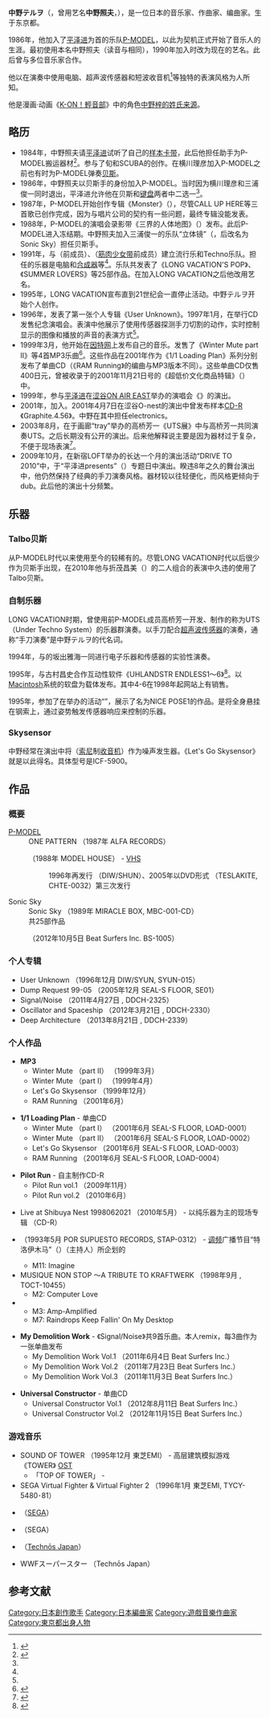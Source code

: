 {{藝人
| 姓名 = {{lang|ja|中野テルヲ}}
| 類型 = 歌手
| 本名 = 中野照夫
| 其他艺名 = 
| 英文名 =
| 教育程度 =
| 出生日期 = {{birth date and age|1963|8|12}}
| 逝世 =
| 出生地點 = {{JPN}} [[東京都|東京都]]
| 演奏樂器 = [[人聲|人聲]]<br/>[[程式設計|程式設計]]<br/>{{link-ja|Skysensor|スカイセンサー (ラジオ)}}<br/>[[贝斯|贝斯]]
| 音樂類型 = [[電子音樂|電子音樂]]<br/>[[新浪潮|新浪潮]]<br/>{{link-ja|Techno-pop|テクノポップ}}
| 職業 = [[創作歌手|創作歌手]]<br/>[[編曲家|編曲家]]
| 活躍年代 = 1986年 -
| 唱片公司 = 電子音楽部
| 經紀公司 = [http://beatsurfers.syncl.jp Beat Surfers]
| 相關團體 = [[P-MODEL|P-MODEL]]<br/>Sonic Sky<br/>{{link-ja|LONG VACATION}}
| 影響 = 
| 官方網站 = <!--http://www.din.or.jp/~teru-o/ 中野テルヲweb-->[http://www.nakanoteruo.com/ 中野テルヲOfficial Website]
| Notable_instruments =
}}
{{Japanese|japanese=中野 テルヲ|kana=なかの てるお|romaji=Nakano Teruo}}

'''中野テルヲ'''（{{lang-ja|中野テルヲ}}，曾用艺名'''中野照夫'''，{{bd|1963年|8月12日|catIdx=Nakano Teruo}}），是一位日本的音乐家、作曲家、编曲家。生于东京都。

1986年，他加入了[[平泽进|平泽进]]为首的{{link-ja|Techno-pop|テクノポップ}}乐队[[P-MODEL|P-MODEL]]，以此为契机正式开始了音乐人的生涯。最初使用本名中野照夫（读音与{{lang|ja|中野テルヲ}}相同），1990年加入{{link-ja|LONG VACATION|LONG VACATION}}时改为现在的艺名。此后曾与多位音乐家合作。

他以在演奏中使用电脑、超声波传感器和短波收音机<ref name=Teruo_biography>{{Cite web |url = http://www.din.or.jp/~teru-o/biography.html |title = 中野テルヲWeb/biography |author =  |date =  |publisher =  |language = ja |accessdate = 2015年7月30日 |quote =  |deadurl = yes |archiveurl = https://web.archive.org/web/20160305031600/http://www.din.or.jp/~teru-o/biography.html |archivedate = 2016年3月5日 }}</ref>等独特的表演风格为人所知。

他是漫画·动画《[[K-ON！輕音部|K-ON！輕音部]]》中的角色[[K-ON!角色列表#.E5.A7.93.E6.B0.8F.E4.BE.86.E6.BA.90|中野梓的姓氏来源]]。

== 略历 ==
* 1984年，中野照夫请[[平泽进|平泽进]]试听了自己的[[样本唱片|样本卡带]]，此后他担任助手为P-MODEL搬运器材<ref name=All_about>{{Cite web |url = http://allabout.co.jp/gm/gc/378803/ |title = 中野テルヲさん、活動再開！ |author =  |date =  |publisher =  |language = ja |accessdate = 2015年7月30日 |quote =  |archive-url = https://web.archive.org/web/20151008230559/http://allabout.co.jp/gm/gc/378803/ |archive-date = 2015年10月8日 |dead-url = yes }}</ref>。参与了旬和SCUBA的创作。在横川理彦加入P-MODEL之前也有时为P-MODEL弹奏[[贝斯|贝斯]]。
* 1986年，中野照夫以贝斯手的身份加入P-MODEL。当时因为横川理彦和三浦俊一同时退出，平泽进允许他在贝斯和[[键盘_(乐器)|键盘]]两者中二选一<ref name=All_about></ref>。
* 1987年，P-MODEL开始创作专辑《Monster》（{{lang-ja|モンスター}}），尽管CALL UP HERE等三首歌已创作完成，因为与唱片公司的契约有一些问题，最终专辑没能发表。
* 1988年，P-MODEL的演唱会录影带《三界的人体地图》（{{lang-ja|三界の人体地図}}）发布。此后P-MODEL进入冻结期。中野照夫加入三浦俊一的乐队“立体镜”（{{lang-ja|ステレオスコープ}}，后改名为Sonic Sky）担任贝斯手。
* 1991年，与{{link-ja|KERA|ケラリーノ・サンドロヴィッチ}}（{{link-ja|有顶天乐队|有頂天_(バンド)}}前成员）、{{link-ja|みのすけ|みのすけ}}（[[筋肉少女带|筋肉少女带]]前成员）建立流行乐和Techno乐队{{link-ja|LONG VACATION|LONG VACATION}}。担任的乐器是电脑和[[合成器|合成器]]等<ref name=Teruo_biography></ref>。乐队共发表了《LONG VACATION'S POP》、《SUMMER LOVERS》等25部作品。在加入LONG VACATION之后他改用艺名{{lang|ja|中野テルヲ}}。
* 1995年，LONG VACATION宣布直到21世纪会一直停止活动。中野テルヲ开始个人创作。
* 1996年，发表了第一张个人专辑《User Unknown》。1997年1月，在{{link-ja|涩谷ON AIR WEST|Shibuya O-WEST}}举行CD发售纪念演唱会。表演中他展示了使用传感器探测手刀切割的动作，实时控制显示的图像和播放的声音的表演方式<ref name=Teruo_biography></ref>。
* 1999年3月，他开始在[[因特网|因特网]]上发布自己的音乐。发售了《Winter Mute part II》等4首MP3乐曲<ref name=Teruo_discography>{{Cite web |url = http://www.din.or.jp/~teru-o/discography.html |title = 中野テルヲWeb/discography |author =  |date =  |publisher =  |language = ja |accessdate = 2015年7月30日 |quote =  |deadurl = yes |archiveurl = https://web.archive.org/web/20151110042132/http://www.din.or.jp/~teru-o/discography.html |archivedate = 2015年11月10日 }}</ref>。这些作品在2001年作为《1/1 Loading Plan》系列分别发布了单曲CD（《RAM Running》的编曲与MP3版本不同）。这些单曲CD仅售400日元，曾被收录于{{link-ja|周刊SPA!|SPA!}}的2001年11月21日号的《超低价文化商品特辑》（{{lang-ja|激安カルチャー商品コレクション}}）中。
* 1999年，参与[[平泽进|平泽进]]在[[涩谷ON_AIR_EAST|涩谷ON AIR EAST]]举办的演唱会《{{lang|ja|Live-Phonon - 渡橋する声軍}}》的演出。
* 2001年，加入{{lang|ja|モノグラム}}。2001年4月7日在涩谷O-nest的演出中曾发布样本[[CD-R|CD-R]]《Graphite.4.56》。中野在其中担任electronics。
* 2003年8月，在于画廊“tray”举办的高桥芳一《UTS展》中与高桥芳一共同演奏UTS。之后长期没有公开的演出。后来他解释说主要是因为器材过于复杂，不便于现场表演<ref name=Ototoy>{{Cite web |url = http://ototoy.jp/feature/index.php/2012031500 |title = ［ototoy］特集: 中野テルヲインタビュー |author =  |date =  |publisher =  |language = ja |accessdate = 2015年7月30日 |quote =  |archive-url = https://web.archive.org/web/20150628072932/http://ototoy.jp/feature/index.php/2012031500 |archive-date = 2015年6月28日 |dead-url = yes }}</ref>。
* 2009年10月，在新宿LOFT举办的长达一个月的演出活动“DRIVE TO 2010”中，于“平泽进presents”（{{lang|ja|平沢進プレゼンツ}}）专题日中演出。睽违8年之久的舞台演出中，他仍然保持了经典的手刀演奏风格。器材较以往轻便化，而风格更倾向于dub。此后他的演出十分频繁。

== 乐器 ==
=== Talbo贝斯 ===
从P-MODEL时代以来使用至今的较稀有的{{link-ja|Talbo贝斯|東海楽器・Talbo Bass}}。尽管LONG VACATION时代以后很少作为贝斯手出现，在2010年他与折茂昌美（{{link-ja|Shampoo|Shampoo}}）的二人组合的表演中久违的使用了Talbo贝斯。

=== 自制乐器 ===
LONG VACATION时期，曾使用前P-MODEL成员高桥芳一开发、制作的称为UTS（Under Techno System）的乐器群演奏。以手刀配合[[超声波|超声波]][[传感器|传感器]]的演奏，通称“手刀演奏”是中野テルヲ的代名词。

1994年，与{{link-ja|HIKASHU|ヒカシュー}}的坂出雅海一同进行电子乐器和传感器的实验性演奏。

1995年，与古村昌史合作互动性软件《UHLANDSTR ENDLESS1～6》<ref name=Floppy>{{Cite web|url =http://www.din.or.jp/~teru-o/floppy.html|title =f l o p p y|author =|date =|publisher =|language =ja|accessdate =2015年7月30日|quote =|deadurl =yes|archiveurl =https://web.archive.org/web/20160305031626/http://www.din.or.jp/~teru-o/floppy.html|archivedate =2016年3月5日}}</ref>。以[[Macintosh|Macintosh]]系统的软盘为载体发布。其中4-6在1998年起网站上有销售。

1995年，参加了在{{link-ja|Intercommunication Center|NTTインターコミュニケーション・センター}}举办的活动“{{lang|ja|楽器とアンサンブルのいまとここ}}”，展示了名为NICE POSE1的作品。是将全身悬挂在钢索上，通过姿势触发传感器响应来控制的乐器。

=== Skysensor ===
中野经常在演出中将{{link-ja|Skysensor|スカイセンサー (ラジオ)}}（[[索尼|索尼]]制[[收音机|收音机]]）作为噪声发生器。《Let's Go Skysensor》就是以此得名。具体型号是ICF-5900。

== 作品 ==
=== 概要 ===
; [[P-MODEL|P-MODEL]]
: ONE PATTERN （1987年 ALFA RECORDS）
: {{lang|ja|三界の人体地図}} （1988年 MODEL HOUSE） - [[VHS|VHS]]
:: 1996年再发行 （DIW/SHUN）、2005年以DVD形式 （TESLAKITE, CHTE-0032）第三次发行
; Sonic Sky
: Sonic Sky （1989年 MIRACLE BOX, MBC-001-CD）
; {{link-ja|LONG VACATION|LONG VACATION}}
: 共25部作品
; {{lang|ja|中野テルヲ+折茂昌美}}
: {{lang|ja|真空のトリル}}（2012年10月5日 Beat Surfers Inc. BS-1005）

=== 个人专辑 ===
* User Unknown （1996年12月 DIW/SYUN, SYUN-015）
* Dump Request 99-05 （2005年12月 SEAL-S FLOOR, SE01）
* Signal/Noise （2011年4月27日 {{lang|ja|電子音楽部}}, DDCH-2325）
* Oscillator and Spaceship （2012年3月21日 {{lang|ja|電子音楽部}}, DDCH-2330）
* Deep Architecture （2013年8月21日 {{lang|ja|電子音楽部}}, DDCH-2339）

=== 个人作品 ===
* '''MP3'''
** Winter Mute （part II） （1999年3月）
** Winter Mute （part I） （1999年4月）
** Let's Go Skysensor （1999年12月）
** RAM Running （2001年6月）

* '''1/1 Loading Plan''' - 单曲CD
** Winter Mute （part I） （2001年6月 SEAL-S FLOOR, LOAD-0001）
** Winter Mute （part II） （2001年6月 SEAL-S FLOOR, LOAD-0002）
** Let's Go Skysensor （2001年6月 SEAL-S FLOOR, LOAD-0003）
** RAM Running （2001年6月 SEAL-S FLOOR, LOAD-0004）

* '''Pilot Run'''  - 自主制作CD-R
** Pilot Run vol.1 （2009年11月）
** Pilot Run vol.2 （2010年6月）

* Live at Shibuya Nest 1998062021 （2010年5月） - 以纯乐器为主的现场专辑 （CD-R）

* {{lang|ja|トロイの木馬}} （1993年5月 POR SUPUESTO RECORDS, STAP-0312） - [[调频|调频]]广播节目“特洛伊木马”（{{lang-ja|トロイの木馬}}）（主持人{{link-ja|加藤賢崇|加藤賢崇}}）所企划的{{link-ja|多人选集|オムニバス}}
** M11: Imagine
* MUSIQUE NON STOP ～A TRIBUTE TO KRAFTWERK （1998年9月 {{lang|ja|東芝EMI}}, TOCT-10455）
** M2: Computer Love
* {{lang|ja|電子音楽部 （2010年11月24日 電子音楽部 DDCH-2320）}}
** M3: Amp-Amplified
** M7: Raindrops Keep Fallin' On My Desktop

* '''My Demolition Work''' - 《Signal/Noise》共9首乐曲。本人remix，每3曲作为一张单曲发布
** My Demolition Work Vol.1 （2011年6月4日 Beat Surfers Inc.）
** My Demolition Work Vol.2 （2011年7月23日 Beat Surfers Inc.）
** My Demolition Work Vol.3 （2011年11月3日 Beat Surfers Inc.）

* '''Universal Constructor''' - 单曲CD
** Universal Constructor Vol.1 （2012年8月11日 Beat Surfers Inc.）
** Universal Constructor Vol.2 （2012年11月15日 Beat Surfers Inc.）

=== 游戏音乐 ===
* SOUND OF TOWER （1995年12月 東芝EMI）  - 高层建筑模拟游戏《TOWER》 [[OST|OST]]
** 「TOP OF TOWER」 - {{lang|ja|サエキけんぞう＆ルーガ}}
* SEGA Virtual Fighter & Virtual Fighter 2 （1996年1月 東芝EMI, TYCY-5480･81）
* {{link-ja|完全中継プロ野球グレイテストナイン|完全中継プロ野球グレイテストナイン}} （[[SEGA|SEGA]]）
* {{link-ja|セガ･ラリー|セガラリーチャンピオンシップ}} （SEGA）
* {{link-ja|すごろクエスト ダイスの戦士たち|すごろクエスト ダイスの戦士たち}} （[[Technōs_Japan|Technōs Japan]]）
* WWFスーパースター （Technōs Japan）

== 参考文献 ==
{{refbegin}}
{{Reflist}}
{{refend}}

{{DEFAULTSORT:Nakano Teruo}}
[[Category:日本創作歌手|Category:日本創作歌手]]
[[Category:日本編曲家|Category:日本編曲家]]
[[Category:遊戲音樂作曲家|Category:遊戲音樂作曲家]]
[[Category:東京都出身人物|Category:東京都出身人物]]